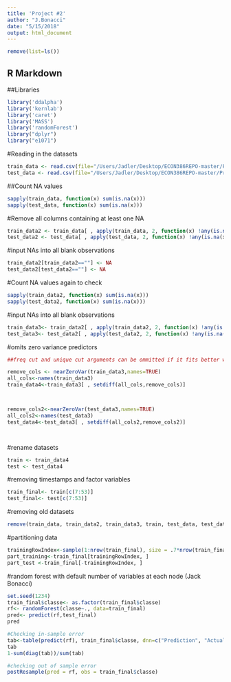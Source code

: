 ```yaml
---
title: 'Project #2'
author: "J.Bonacci"
date: "5/15/2018"
output: html_document
---
```


```r
remove(list=ls())
```

## R Markdown

##Libraries
```r
library('ddalpha')
library('kernlab')
library('caret')
library('MASS')
library('randomForest')
library("dplyr")
library("e1071")
```


#Reading in the datasets 
```r
train_data <- read.csv(file="/Users/Jadler/Desktop/ECON386REPO-master/Prediction Project/training.csv")
test_data <- read.csv(file="/Users/Jadler/Desktop/ECON386REPO-master/Prediction Project/testing.csv")
```

##Count NA values
```r
sapply(train_data, function(x) sum(is.na(x)))
sapply(test_data, function(x) sum(is.na(x)))
```

#Remove all columns containing at least one NA
```r
train_data2 <- train_data[ , apply(train_data, 2, function(x) !any(is.na(x)))]
test_data2 <- test_data[ , apply(test_data, 2, function(x) !any(is.na(x)))]
```

#input NAs into all blank observations
```r
train_data2[train_data2==""] <- NA
test_data2[test_data2==""] <- NA

```
#Count NA values again to check

```r
sapply(train_data2, function(x) sum(is.na(x)))
sapply(test_data2, function(x) sum(is.na(x)))
```

#input NAs into all blank observations
```r
train_data3<- train_data2[ , apply(train_data2, 2, function(x) !any(is.na(x)))]
test_data3<- test_data2[ , apply(test_data2, 2, function(x) !any(is.na(x)))]
```

#omits zero variance predictors
```r
##freq cut and unique cut arguments can be ommitted if it fits better with out them (leaving arguments in cuts more predictors)

remove_cols <- nearZeroVar(train_data3,names=TRUE)
all_cols<-names(train_data3)
train_data4<-train_data3[ , setdiff(all_cols,remove_cols)]



remove_cols2<-nearZeroVar(test_data3,names=TRUE)
all_cols2<-names(test_data3)
test_data4<-test_data3[ , setdiff(all_cols2,remove_cols2)]




```

#rename datasets
```r
train <- train_data4
test <- test_data4
```

#removing timestamps and factor variables
```r
train_final<- train[c(7:53)]
test_final<- test[c(7:53)]
```

#removing old datasets
```r
remove(train_data, train_data2, train_data3, train, test_data, test_data2, test_data3, test)
```

#partitioning data
```r
trainingRowIndex<-sample(1:nrow(train_final), size = .7*nrow(train_final))
part_training<-train_final[trainingRowIndex, ]
part_test <-train_final[-trainingRowIndex, ]
```

#random forest with default number of variables at each node (Jack Bonacci)
```r
set.seed(1234)
train_final$classe<- as.factor(train_final$classe)
rf<- randomForest(classe~., data=train_final)
pred<- predict(rf,test_final)
pred

#Checking in-sample error
tab<-table(predict(rf), train_final$classe, dnn=c("Prediction", "Actual"))
tab
1-sum(diag(tab))/sum(tab)

#checking out of sample error
postResample(pred = rf, obs = train_final$classe)


```